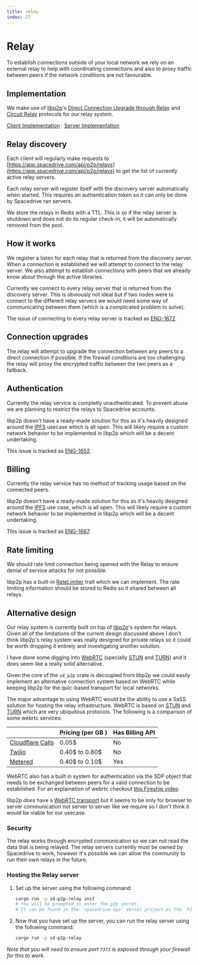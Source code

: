 ```yaml
---
title: relay
index: 27
---
```


# Relay

To establish connections outside of your local network we rely on an external relay to help with coordinating connections and also to proxy traffic between peers if the network conditions are not favourable.

## Implementation

We make use of [libp2p](https://libp2p.io)'s [Direct Connection Upgrade through Relay](https://github.com/libp2p/specs/blob/master/relay/DCUtR.md) and [Circuit Relay](https://github.com/libp2p/specs/blob/master/relay/README.md) protocols for our relay system.

[Client Implementation](https://github.com/spacedriveapp/spacedrive/tree/main/crates/p2p/src/hooks/quic/transport.rs)
·
[Server Implementation](https://github.com/spacedriveapp/spacedrive/tree/main/apps/p2p-relay)

## Relay discovery

Each client will regularly make requests to [https://app.spacedrive.com/api/p2p/relays](https://app.spacedrive.com/api/p2p/relays) to get the list of currently active relay servers.

Each relay server will register itself with the discovery server automatically when started. This requires an authentication token so it can only be done by Spacedrive ran servers.

We store the relays in Redis with a TTL. This is so if the relay server is shutdown and does not do its regular check-in, it will be automatically removed from the pool.

## How it works

We register a listen for each relay that is returned from the discovery server. When a connection is established we will attempt to connect to the relay server. We also attempt to establish connections with peers that we already know about through the active libraries.

Currently we connect to every relay server that is returned from the discovery server. This is obviously not ideal but if two nodes were to connect to the different relay servers we would need some way of communicating between them (which is a complicated problem to solve).

The issue of connecting to every relay server is tracked as [ENG-1672](https://linear.app/spacedriveapp/issue/ENG-1672/mesh-relays).

## Connection upgrades

The relay will attempt to upgrade the connection between any peers to a direct connection if possible. If the firewall conditions are too challenging the relay will proxy the encrypted traffic between the two peers as a fallback.

## Authentication

Currently the relay service is completly unauthenticated. To prevent abuse we are planning to restrict the relays to Spacedrive accounts.

libp2p doesn't have a ready-made solution for this as it's heavily designed around the [IPFS](https://ipfs.tech) usecase which is all open. This will likely require a custom network behavior to be implemented in libp2p which will be a decent undertaking.

This issue is tracked as [ENG-1652](https://linear.app/spacedriveapp/issue/ENG-1652/relay-authentication).

## Billing

Currently the relay service has no method of tracking usage based on the connected peers.

libp2p doesn't have a ready-made solution for this as it's heavily designed around the [IPFS](https://ipfs.tech) use case, which is all open. This will likely require a custom network behavior to be implemented in libp2p which will be a decent undertaking.

This issue is tracked as [ENG-1667](https://linear.app/spacedriveapp/issue/ENG-1667/relay-metering).

## Rate limiting

We should rate limit connection being opened with the Relay to ensure denial of service attacks for not possible.

libp2p has a built-in [RateLimiter](https://docs.rs/libp2p/latest/libp2p/relay/trait.RateLimiter.html) trait which we can implement. The rate limiting information should be stored to Redis so it shared between all relays.

## Alternative design

Our relay system is currently built on top of [libp2p](https://libp2p.io)'s system for relays. Given all of the limitations of the current design discussed above I don't think libp2p's relay system was really designed for private relays so it could be worth dropping it entirely and investigating another solution.

I have done some digging into [WebRTC](https://webrtc.org) (specially [STUN](https://en.wikipedia.org/wiki/STUN) and [TURN](https://en.wikipedia.org/wiki/Traversal_Using_Relays_around_NAT)) and it does seem like a really solid alternative.

Given the core of the `sd_p2p` crate is decoupled from libp2p we could easily implement an alternative connection system based on WebRTC while keeping libp2p for the quic-based transport for local networks.

The major advantage to using WebRTC would be the ability to use a SaSS solution for hosting the relay infrastructure. WebRTC is based on [STUN](https://en.wikipedia.org/wiki/STUN) and [TURN](https://en.wikipedia.org/wiki/Traversal_Using_Relays_around_NAT) which are very ubiquitous protocols. The following is a comparison of some webrtc services:

|                                                                   | Pricing (per GB ) | Has Billing API |
|-------------------------------------------------------------------|-------------------|-----------------|
| [Cloudflare Calls](https://developers.cloudflare.com/calls/turn/) | 0.05$             | No              |
| [Twilio](https://www.twilio.com/stun-turn)                        | 0.40$ to 0.80$    | No              |
| [Metered](https://www.metered.ca/stun-turn)                       | 0.40$ to 0.10$    | Yes             |

WebRTC also has a built in system for authentication via the SDP object that needs to be exchanged between peers for a valid connection to be established. For an explaination of webrtc checkout [this Fireship video](https://www.youtube.com/watch?v=WmR9IMUD_CY).

libp2p *does* have a [WebRTC transport](https://docs.rs/libp2p-webrtc/0.7.1-alpha) but it seems to be only for browser to server communication not server to server like we require so I don't think it would be viable for our usecase.

### Security

The relay works through encrypted communication so we can not read the data that is being relayed. The relay servers currently must be owned by Spacedrive to work, however it's possible we can allow the community to run their own relays in the future.

### Hosting the Relay server

<Notice
	type="note"
	text="Be careful running this on your local machine as it will expose your public IP address to all Spacedrive users."
/>

1. Set up the server using the following command:

    ```bash
    cargo run -p sd-p2p-relay init
    # You will be prompted to enter the p2p secret.
    # It can be found in the `spacedrive-api` Vercel project as the `P2P_SECRET` environment variable.
    ```

2. Now that you have set up the server, you can run the relay server using the following command:

    ```bash
    cargo run -p sd-p2p-relay
    ```

*Note that you will need to ensure port `7373` is exposed through your firewall for this to work.*

